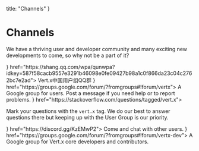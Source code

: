 

  title: "Channels"
}

# Channels

We have a thriving user and developer community and many exciting new
developments to come, so why not be a part of it?

<Cards columns={2}>
  <Card title="Vert.x中国用户组QQ群" icon={<Tencentqq />} href="https://shang.qq.com/wpa/qunwpa?idkey=587f58cacb9557e3291b46098e0fe09427b98a1c0f866da23c04c2762bc7e2ad">
    Vert.x中国用户组QQ群
  </Card>
  <Card title="User Group" icon={<Googlemessages />} href="https://groups.google.com/forum/?fromgroups#!forum/vertx">
    A Google group for users. Post a message if you need help or to report problems.
  </Card>
  <Card title="Stack Overflow" icon={<Stackoverflow />} href="https://stackoverflow.com/questions/tagged/vert.x">

Mark your questions with the `vert.x` tag. We do our best to answer questions
there but keeping up with the User Group is our priority.

  </Card>
  <Card title="Discord" icon={<Discord />} href="https://discord.gg/KzEMwP2">
    Come and chat with other users.
  </Card>
  <Card title="Developer Group" icon={<Googlemessages />} href="https://groups.google.com/forum/?fromgroups#!forum/vertx-dev">
    A Google group for Vert.x core developers and contributors.
  </Card>
</Cards>

